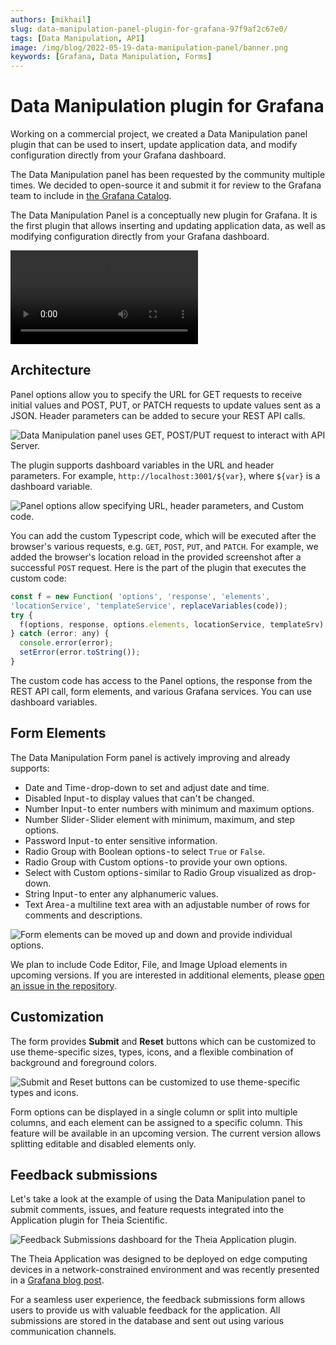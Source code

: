 ```yaml
---
authors: [mikhail]
slug: data-manipulation-panel-plugin-for-grafana-97f9af2c67e0/
tags: [Data Manipulation, API]
image: /img/blog/2022-05-19-data-manipulation-panel/banner.png
keywords: [Grafana, Data Manipulation, Forms]
---
```



# Data Manipulation plugin for Grafana

Working on a commercial project, we created a Data Manipulation panel plugin that can be used to insert, update application data, and modify configuration directly from your Grafana dashboard.

<!--truncate-->

The Data Manipulation panel has been requested by the community multiple times. We decided to open-source it and submit it for review to the Grafana team to include in [the Grafana Catalog](https://grafana.com/grafana/plugins/volkovlabs-form-panel/).

The Data Manipulation Panel is a conceptually new plugin for Grafana. It is the first plugin that allows inserting and updating application data, as well as modifying configuration directly from your Grafana dashboard.

<Video
  src="https://www.youtube.com/embed/DXALVG8GijM"
  title="Manual data entering and User input into Dashboard."
/>

## Architecture

Panel options allow you to specify the URL for GET requests to receive initial values and POST, PUT, or PATCH requests to update values sent as a JSON. Header parameters can be added to secure your REST API calls.

<Image
  title="Data Manipulation panel uses GET, POST/PUT request to interact with API Server."
  src="/img/blog/2022-05-19-data-manipulation-panel/form-api.png"
/>

The plugin supports dashboard variables in the URL and header parameters. For example, `http://localhost:3001/${var}`, where `${var}` is a dashboard variable.

<Image
  title="Panel options allow specifying URL, header parameters, and Custom code."
  src="/img/blog/2022-05-19-data-manipulation-panel/panel.png"
/>

You can add the custom Typescript code, which will be executed after the browser's various requests, e.g. `GET`, `POST`, `PUT`, and `PATCH`. For example, we added the browser's location reload in the provided screenshot after a successful `POST` request. Here is the part of the plugin that executes the custom code:

```javascript
const f = new Function( 'options', 'response', 'elements',
'locationService', 'templateService', replaceVariables(code));
try {
  f(options, response, options.elements, locationService, templateSrv);
} catch (error: any) {
  console.error(error);
  setError(error.toString());
}
```

The custom code has access to the Panel options, the response from the REST API call, form elements, and various Grafana services. You can use dashboard variables.

## Form Elements

The Data Manipulation Form panel is actively improving and already supports:

- Date and Time - drop-down to set and adjust date and time.
- Disabled Input - to display values that can't be changed.
- Number Input - to enter numbers with minimum and maximum options.
- Number Slider - Slider element with minimum, maximum, and step options.
- Password Input - to enter sensitive information.
- Radio Group with Boolean options - to select `True` or `False`.
- Radio Group with Custom options - to provide your own options.
- Select with Custom options - similar to Radio Group visualized as drop-down.
- String Input - to enter any alphanumeric values.
- Text Area - a multiline text area with an adjustable number of rows for comments and descriptions.

<Image
  title="Form elements can be moved up and down and provide individual options."
  src="/img/blog/2022-05-19-data-manipulation-panel/elements.png"
/>

We plan to include Code Editor, File, and Image Upload elements in upcoming versions. If you are interested in additional elements, please [open an issue in the repository](https://github.com/volkovlabs/volkovlabs-form-panel).

## Customization

The form provides **Submit** and **Reset** buttons which can be customized to use theme-specific sizes, types, icons, and a flexible combination of background and foreground colors.

<Image
  title="Submit and Reset buttons can be customized to use theme-specific types and icons."
  src="/img/blog/2022-05-19-data-manipulation-panel/buttons.png"
/>

Form options can be displayed in a single column or split into multiple columns, and each element can be assigned to a specific column. This feature will be available in an upcoming version. The current version allows splitting editable and disabled elements only.

## Feedback submissions

Let's take a look at the example of using the Data Manipulation panel to submit comments, issues, and feature requests integrated into the Application plugin for Theia Scientific.

<Image
  title="Feedback Submissions dashboard for the Theia Application plugin."
  src="/img/blog/2022-05-19-data-manipulation-panel/feedback.png"
/>

The Theia Application was designed to be deployed on edge computing devices in a network-constrained environment and was recently presented in a [Grafana blog post](https://grafana.com/blog/2022/04/29/how-theia-scientific-and-volkov-labs-use-grafana-and-ai-to-analyze-scientific-images/).

For a seamless user experience, the feedback submissions form allows users to provide us with valuable feedback for the application. All submissions are stored in the database and sent out using various communication channels.
